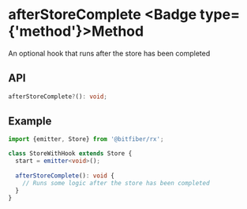 
# afterStoreComplete <Badge type={'method'}>Method</Badge>

An optional hook that runs after the store has been completed

## API

```ts copy
afterStoreComplete?(): void;
```

## Example

```ts copy
import {emitter, Store} from '@bitfiber/rx';

class StoreWithHook extends Store {
  start = emitter<void>();
  
  afterStoreComplete(): void {
    // Runs some logic after the store has been completed
  }
}
```

